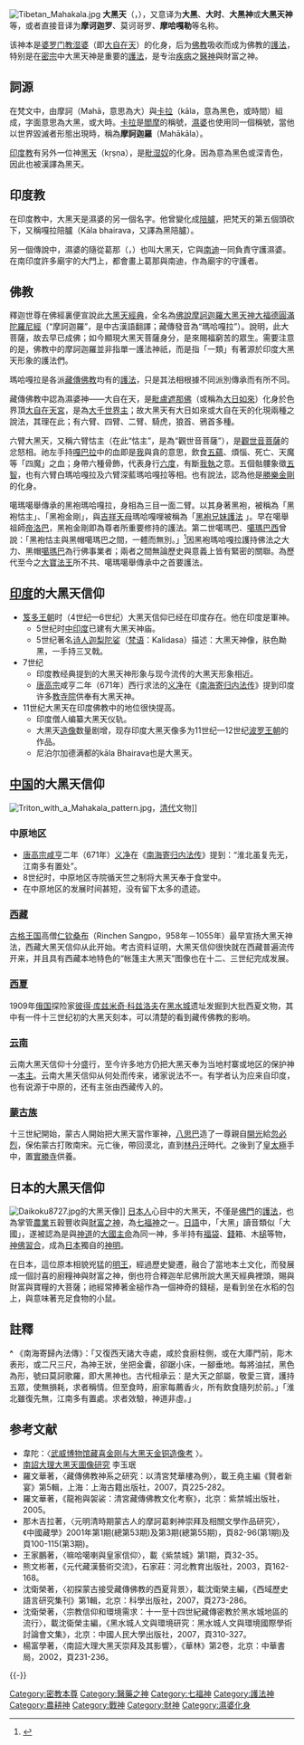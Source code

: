 {{Distinguish|黑天}}
{{佛教}}[[File:Tibetan_Mahakala.jpg|thumb]]
'''大黑天'''（{{lang-sa|महाकाल|translit=Mahākāla|translit-std=IAST}}，{{Bo|ནག་པོ་ཆེན་པོ།|w=nag po chen po}}），又意译为'''大黑'''、'''大时'''、'''大黑神'''或'''大黑天神'''等，或者直接音译为'''摩诃迦罗'''、莫诃哥罗、'''摩哈嘎勒'''等名称。

该神本是[[婆罗门教|婆罗门教]][[湿婆|湿婆]]（即[[大自在天|大自在天]]）的化身，后为[[佛教|佛教]]吸收而成为佛教的[[護法神|護法]]，特别是在[[密宗|密宗]]中大黑天神是重要的[[護法神|護法]]，是专治[[疾病|疾病]]之[[醫神|醫神]]與財富之神。

==詞源==
在梵文中，{{IAST|Mahākāla}}由摩訶（Mahā，意思為大）與[[卡拉_(梵文)|卡拉]]（kāla，意為黑色，或時間）組成，字面意思為大黑，或大時。[[卡拉_(梵文)|卡拉]]是[[閻摩|閻摩]]的稱號，[[濕婆|濕婆]]也使用同一個稱號，當他以世界毀滅者形態出現時，稱為'''摩訶迦羅'''（Mahākāla）。

[[印度教|印度教]]有另外一位神[[黑天|黑天]]（kṛṣṇa），是[[毗湿奴|毗湿奴]]的化身。因為{{lang-sa|kṛṣṇa}}意為黑色或深青色，因此也被漢譯為黑天。

==印度教==
在印度教中，大黑天是濕婆的另一個名字。他曾變化成[[陪臚|陪臚]]，把梵天的第五個頭砍下，又稱嘎拉陪臚（Kāla bhairava，又譯為黑陪臚）。

另一個傳說中，濕婆的隨從葛那（{{lang-sa|गण}}，{{IAST|Gaṇa}}）也叫大黑天，它與[[南迪|南迪]]一同負責守護濕婆。在南印度許多廟宇的大門上，都會畫上葛那與南迪，作為廟宇的守護者。

==佛教==
釋迦世尊在佛經裏便宣說此[[大黑天經典|大黑天經典]]，全名為[[佛說摩訶迦羅大黑天神大福德圓滿陀羅尼經|佛說摩訶迦羅大黑天神大福德圓滿陀羅尼經]]（“摩訶迦羅”，是中古漢語翻譯；藏傳發音為“瑪哈嘎拉”）。說明，此大菩薩，故去早已成佛；如今顯現大黑天菩薩身分，是來賜福窮苦的眾生。需要注意的是，佛教中的摩訶迦羅並非指單一護法神祇，而是指「一類」有著源於印度大黑天形象的護法們。

瑪哈嘎拉是各派[[藏傳佛教|藏傳佛教]]均有的[[護法神|護法]]，只是其法相根據不同派別傳承而有所不同。

藏傳佛教中認為濕婆神——大自在天，是[[毗盧遮那佛|毗盧遮那佛]]（或稱為[[大日如來|大日如來]]）化身於色界頂[[大自在天宮|大自在天宮]]，是為[[大千世界主|大千世界主]]；故大黑天有大日如來或大自在天的化現兩種之說法，其理在此；有六臂、四臂、二臂、騎虎，狼首、鴉首多種。

六臂大黑天，又稱六臂怙主（在此“怙主”，是為“觀世音菩薩”），是[[觀世音菩薩|觀世音菩薩]]的忿怒相。祂左手持[[嘎巴拉|嘎巴拉]]中的血即是[[我|我]]與貪的意思，飲食[[五蘊|五蘊]]、煩惱、死亡、天魔等「四魔」之血；身帶六種骨飾，代表身行[[六度|六度]]，有斷[[我執|我執]]之意。五個骷髏象徵[[五智|五智]]，也有六臂白瑪哈嘎拉及六臂深藍瑪哈嘎拉等相。也有說法，認為他是[[勝樂金剛|勝樂金剛]]的化身。

噶瑪噶舉傳承的黑袍瑪哈嘎拉，身相為三目一面二臂。以其身著黑袍，被稱為「黑袍怙主」、「黑袍金剛」，與[[吉祥天母|吉祥天母]]瑪哈嘎哩被稱為「[http://www.kagyumonlam.org/index.php/zht/news-4/news-2017/1152-20170221 黑袍兄妹護法] {{Wayback|url=http://www.kagyumonlam.org/index.php/zht/news-4/news-2017/1152-20170221 |date=20200928063126 }}」。早在噶舉祖師[[帝洛巴|帝洛巴]]，黑袍金剛即為尊者所重要修持的護法。第二世噶瑪巴、[[噶瑪巴西|噶瑪巴西]]曾說：「黑袍怙主與黑帽噶瑪巴之間，一體而無別。」<ref>{{Cite web |url=https://www.lama.com.tw/content/edu/data.aspx?id=5822 |title=存档副本 |access-date=2021-03-08 |archive-date=2020-12-02 |archive-url=https://web.archive.org/web/20201202123356/http://www.lama.com.tw/content/edu/data.aspx?id=5822 |dead-url=no }}</ref>因黑袍瑪哈嘎拉護持佛法之大力、黑帽[[噶瑪巴|噶瑪巴]]為行佛事業者；兩者之間無論歷史與意義上皆有緊密的關聯。為歷代至今之[[大寶法王|大寶法王]]所不共、噶瑪噶舉傳承中之首要護法。

== [[印度|印度]]的大黑天信仰 ==
* [[笈多王朝|笈多王朝]]时（4世纪—6世纪）大黑天信仰已经在印度存在。他在印度是軍神。
** 5世纪时[[中印度|中印度]]已建有大黑天神庙。
** 5世纪著名[[诗人|诗人]][[迦梨陀娑|迦梨陀娑]]（[[梵语|梵语]]：Kalidasa）描述：大黑天神像，肤色黝黑，一手持三叉戟。
* 7世纪
** 印度教经典提到的大黑天神形象与现今流传的大黑天形象相近。
** [[唐高宗|唐高宗]]咸亨二年（671年）西行求法的[[义净|义净]]在《[[南海寄归内法传|南海寄归内法传]]》提到印度许多[[教寺院|教寺院]]供奉有大黑天神。
* 11世纪大黑天在印度佛教中的地位很快提高。
** 印度僧人编纂大黑天仪轨。
** 大黑天[[造像|造像]]数量剧增，现存印度大黑天像多为11世纪—12世纪[[波罗王朝|波罗王朝]]的作品。
** 尼泊尔加德满都的kāla Bhairava也是大黑天。

== [[中国|中国]]的大黑天信仰 ==
[[File:Triton_with_a_Mahakala_pattern.jpg|left]]，[[清代|清代]]文物]]
=== 中原地区 ===
* [[唐高宗|唐高宗]][[咸亨|咸亨]]二年（671年）[[义净|义净]]在《[[南海寄归内法传|南海寄归内法传]]》提到：“淮北虽复先无，江南多有置处”{{noteTag|《南海寄歸內法傳》：「又復西天諸大寺處，咸於食厨柱側，或在大庫門前，彫木表形，或二尺三尺，為神王狀，坐把金囊，却踞小床，一腳垂地。每將油拭，黑色為形，號曰莫訶歌羅，即大黑神也。古代相承云，是大天之部屬，性愛三寶，護持五眾，使無損耗，求者稱情。但至食時，厨家每薦香火，所有飲食隨列於前。」「淮北雖復先無，江南多有置處。求者效驗，神道非虛。」}}。
* 8世纪时，中原地区寺院循天竺之制将大黑天奉于食堂中。
* 在中原地区的发展时间甚短，没有留下太多的遗迹。

=== [[西藏|西藏]] ===
[[古格王国|古格王国]]高僧[[仁钦桑布|仁钦桑布]]（Rinchen Sangpo，958年－1055年）最早宣扬大黑天神法，西藏大黑天信仰从此开始。考古资料证明，大黑天信仰很快就在西藏普遍流传开来，并且具有西藏本地特色的“帐篷主大黑天”图像也在十二、三世纪完成发展。

=== [[西夏|西夏]] ===
1909年[[俄国|俄国]]探险家[[彼得·库兹米奇·科兹洛夫|彼得·库兹米奇·科兹洛夫]]在[[黑水城|黑水城]]遗址发掘到大批西夏文物，其中有一件十三世纪初的大黑天刻本，可以清楚的看到藏传佛教的影响。

=== [[云南|云南]] ===
云南大黑天信仰十分盛行，至今许多地方仍把大黑天奉为当地村寨或地区的保护神—[[本主|本主]]。云南大黑天信仰从何处而传来，诸家说法不一。有学者认为应来自印度，也有说源于中原的，还有主张由西藏传入的。

=== [[蒙古族|蒙古族]]===
十三世紀開始，蒙古人開始把大黑天當作軍神，[[八思巴|八思巴]]造了一尊親自[[開光|開光]]給[[忽必烈|忽必烈]]，保佑蒙古打敗南宋。元亡後，帶回漠北，直到[[林丹汗|林丹汗]]時代。之後到了[[皇太極|皇太極]]手中，置[[實勝寺|實勝寺]]供養。

== 日本的大黑天信仰 ==
[[File:Daikoku8727.jpg|thumb]]的大黑天像]]
[[日本人|日本人]]心目中的大黑天，不僅是[[佛門|佛門]]的[[護法神|護法]]，也為掌管[[農業|農業]]五穀豐收與[[財神|財富之神]]，為[[七福神|七福神]]之一。[[日語|日語]]中，「大黑」讀音類似「大國」，遂被認為是與[[神道|神道]]的[[大國主命|大國主命]]為同一神，多半持有[[福袋|福袋]]、[[錢|錢]]箱、木[[槌|槌]]等物，[[神佛習合|神佛習合]]，成為[[日本|日本]]獨自的[[神明|神明]]。

在日本，這位原本相貌兇猛的[[明王|明王]]，經過歷史變遷，融合了當地本土文化，而發展成一個討喜的廚糧神與財富之神，倒也符合釋迦牟尼佛所說大黑天經典裡頭，賜與財富與寶糧的大菩薩；祂經常捧著金槌作為一個神奇的錢槌，是看到坐在水稻的包上，與意味著充足食物的小鼠。

==註釋==
'''^''' 《南海寄歸內法傳》：「又復西天諸大寺處，咸於食廚柱側，或在大庫門前，彫木表形，或二尺三尺，為神王狀，坐把金囊，卻踞小床，一腳垂地。每將油拭，黑色為形，號曰莫訶歌羅，即大黑神也。古代相承云：是大天之部屬，敬愛三寶，護持五眾，使無損耗，求者稱情。但至食時，廚家每薦香火，所有飲食隨列於前。」「淮北雖復先無，江南多有置處。求者效驗，神道非虛。」
<br />

== 参考文献 ==
<references group="註" />
*韋陀：〈[http://www.nssd.org/articles/Article_Read.aspx?id=37014004 武威博物馆藏喜金刚与大黑天金铜造像考] {{Wayback|url=http://www.nssd.org/articles/Article_Read.aspx?id=37014004 |date=20200815042659 }}〉。
* [http://ccbs.ntu.edu.tw/FULLTEXT/JR-MISC/mag61122.htm 南詔大理大黑天圖像研究] {{Wayback|url=http://ccbs.ntu.edu.tw/FULLTEXT/JR-MISC/mag61122.htm |date=20190725155627 }} 李玉珉
*羅文華著，〈藏傳佛教神系之研究：以清宮梵華樓為例〉，載王堯主編《賢者新宴》第5輯，上海：上海古籍出版社，2007，頁225-282。
*羅文華著，《龍袍與袈裟：清宮藏傳佛教文化考察》，北京：紫禁城出版社，2005。
*那木吉拉著，〈元明清時期蒙古人的摩訶葛剌神崇拜及相關文學作品研究〉，《中國藏學》2001年第1期(總第53期)及第3期(總第55期)，頁82-96(第1期)及頁100-115(第3期)。
*王家鵬著，〈嘛哈噶喇與皇家信仰〉，載《紫禁城》第1期，頁32-35。
*熊文彬著，《元代藏漢藝術交流》，石家莊：河北教育出版社，2003，頁162-168。
*沈衛榮著，〈初探蒙古接受藏傳佛教的西夏背景〉，載沈衛榮主編，《西域歷史語言研究集刊》第1輯，北京：科學出版社，2007，頁273-286。
*沈衛榮著，〈宗教信仰和環境需求：十一至十四世紀藏傳密教於黑水城地區的流行〉，載沈衛榮主編，《黑水城人文與環境研究：黑水城人文與環境國際學術討論會文集》，北京：中國人民大學出版社，2007，頁310-327。
*楊富學著，〈南詔大理大黑天崇拜及其影響〉，《華林》第2卷，北京：中華書局，2002，頁231-236。

{{Portal|神道|Shinto torii icon vermillion.svg}}
{{Commons|Category:Daikokuten|大黑天}}
{{Commons|Category:Mahakala|摩诃迦罗}}
{{wikisource}}
{{-}}
{{七福神}}

{{Authority control}}
{{DEFAULTSORT:Mahakala}}
[[Category:密教本尊|Category:密教本尊]]
[[Category:醫藥之神|Category:醫藥之神]]
[[Category:七福神|Category:七福神]]
[[Category:護法神|Category:護法神]]
[[Category:農耕神|Category:農耕神]]
[[Category:戰神|Category:戰神]]
[[Category:財神|Category:財神]]
[[Category:濕婆化身|Category:濕婆化身]]